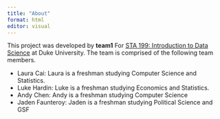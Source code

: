 ```yaml
---
title: "About"
format: html
editor: visual
---
```


This project was developed by **team1** For [STA 199: Introduction to Data Science](https://sta199-s23-2.github.io/) at Duke University. The team is comprised of the following team members.

-   Laura Cai: Laura is a freshman studying Computer Science and Statistics.
-   Luke Hardin: Luke is a freshman studying Economics and Statistics.
-   Andy Chen: Andy is a freshman studying Computer Science
-   Jaden Faunteroy: Jaden is a freshman studying Political Science and GSF

